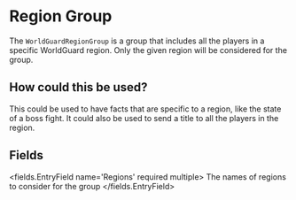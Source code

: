 
# Region Group

The `WorldGuardRegionGroup` is a group that includes all the players in a specific WorldGuard region.
Only the given region will be considered for the group.

## How could this be used?
This could be used to have facts that are specific to a region, like the state of a boss fight.
It could also be used to send a title to all the players in the region.


## Fields

<fields.EntryField name='Regions' required multiple>
     The names of regions to consider for the group
</fields.EntryField>
